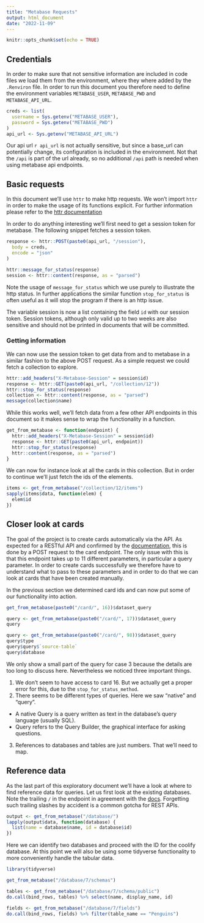 ```yaml
---
title: "Metabase Requests"
output: html_document
date: "2022-11-09"
---
```


```r
knitr::opts_chunk$set(echo = TRUE)
```

## Credentials

In order to make sure that not sensitive information are included in code files
we load them from the environment, where they where added by the `.Renviron`
file. In order to run this document you therefore need to define the
environment variables `METABASE_USER`, `METABASE_PWD` and `METABASE_API_URL`.

```r
creds <- list(
  username = Sys.getenv("METABASE_USER"),
  password = Sys.getenv("METABASE_PWD")
)
api_url <- Sys.getenv("METABASE_API_URL")
```

Our api url `r api_url` is not actually sensitive, but since a base_url can
potentially change, its configuration is included in the
environment. Not that the `/api` is part of the url already, so no additional
`/api` path is needed when using metabase api endpoints.

## Basic requests

In this document we'll use `httr` to make http requests. We won't import
`httr` in order to make the usage of its functions explicit. For further
information please refer to the
[httr documentation](https://httr.r-lib.org/index.html)

In order to do anything interesting we'll first need to get a session token for metabase.
The following snippet fetches a session token.

```r
response <- httr::POST(paste0(api_url, "/session"),
  body = creds,
  encode = "json"
)

httr::message_for_status(response)
session <- httr::content(response, as = "parsed")
```

Note the usage of `message_for_status` which we use purely to illustrate the
http status. In further applications the similar function `stop_for_status`
is often useful as it will stop the program if there is an http issue.

The variable session is now a list containing the field `id` with our session
token. Session tokens, although only valid up to two weeks are also sensitive
and should not be printed in documents that will be committed.

### Getting information

We can now use the session token to get data from and to metabase in a similar
fashion to the above POST request. As a simple request we could fetch a
collection to explore.

```r
httr::add_headers("X-Metabase-Session" = session$id)
response <- httr::GET(paste0(api_url, "/collection/12"))
httr::stop_for_status(response)
collection <- httr::content(response, as = "parsed")
message(collection$name)
```

While this works well, we'll fetch data from a few other API endpoints in this
document so it makes sense to wrap the functionality in a function.

```r
get_from_metabase <- function(endpoint) {
  httr::add_headers("X-Metabase-Session" = session$id)
  response <- httr::GET(paste0(api_url, endpoint))
  httr::stop_for_status(response)
  httr::content(response, as = "parsed")
}
```

We can now for instance look at all the cards in this collection. But in order
to continue we'll just fetch the ids of the elements.

```r
items <- get_from_metabase("/collection/12/items")
sapply(items$data, function(elem) {
  elem$id
})
```

## Closer look at cards

The goal of the project is to create cards automatically via the API. As
expected for a RESTful API and confirmed by the [documentation](https://www.metabase.com/docs/latest/api/card#post-apicard),
this is done by a POST request to the card endpoint. The only issue with this is
that this endpoint takes up to 11 different parameters, in particular a query
parameter. In order to create cards successfully we therefore have to understand
what to pass to these parameters and in order to do that we can look at cards
that have been created manually.

In the previous section we determined card ids and can now put some of our
functionality into action.

```r
get_from_metabase(paste0("/card/", 16))$dataset_query
```

```r
query <- get_from_metabase(paste0("/card/", 17))$dataset_query
query
```

```r
query <- get_from_metabase(paste0("/card/", 98))$dataset_query
query$type
query$query$`source-table`
query$database
```

We only show a small part of the query for case 3 because the details are too
long to discuss here. Nevertheless we noticed three important things.

1. We don't seem to
have access to card 16. But we actually get a proper error for this, due to
the `stop_for_status_method`.
2. There seems to be different types of queries. Here we saw "native" and
"query".
  - A native Query is a query written as text in the database’s query language (usually SQL).
  - Query refers to the Query Builder, the graphical interface for asking questions.
3. References to databases and tables are just numbers. That we'll need to map.

## Reference data

As the last part of this exploratory document we'll have a look at where to
find reference data for queries. Let us first look at the existing databases.
Note the trailing `/` in the endpoint in agreement with the [docs](https://www.metabase.com/docs/latest/api/database#get-apidatabase).
Forgetting such trailing slashes by accident is a common gotcha for REST APIs.

```r
output <- get_from_metabase("/database/")
lapply(output$data, function(database) {
  list(name = database$name, id = database$id)
})
```

Here we can identify two databases and proceed with the ID for the coolify
database. At this point we will also be using some tidyverse functionality to
more conveniently handle the tabular data.

```r
library(tidyverse)
```

```r
get_from_metabase("/database/7/schemas")

tables <- get_from_metabase("/database/7/schema/public")
do.call(bind_rows, tables) %>% select(name, display_name, id)
```

```r
fields <- get_from_metabase("/database/7/fields")
do.call(bind_rows, fields) %>% filter(table_name == "Penguins")
```
